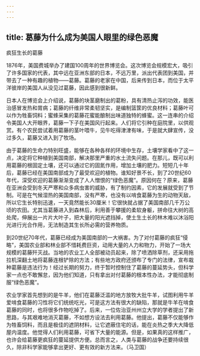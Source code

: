 ```yaml
---
---
---
```

title: 葛藤为什么成为美国人眼里的绿色恶魔
---




疯狂生长的葛藤



1876年，美国费城举办了建国100周年的世界博览会。这次博览会规模宏大，吸引了许多国家的代表，其中远在亚洲东部的日本，不远万里，派出代表团到美国，并带去了一种有趣的植物——葛藤。葛藤的老家在中国，后来传到日本，而位于太平洋彼岸的美国人从没见过葛藤，因此感到很新鲜。

日本人在博览会上介绍说，葛藤的块茎磨制出的葛粉，具有清热止泻的功效，能医治感冒发热和胃病；葛藤的纤维非常柔韧坚实，是编制篮筐的优良材料；葛藤叶可以作为牲畜饲料；蜜蜂采集的葛藤花蜜能酿制出味道独特的蜂蜜。这一连串的介绍令美国人大开眼界，葛藤一下子在美国风行起来。人们将它引种在庭院里，以供观赏。有个农民尝试着用葛藤的茎叶喂牛，见牛吃得津津有味，于是就大肆宣传，没过多久，葛藤又进入到了牧场。



由于葛藤的生命力特别旺盛，能够在各种各样的环境中生存，土壤学家看中了这一点，决定将它种植到美国南部，解决那里严重的水土流失问题。在那儿，既可以利用葛藤的根固定土壤，还可以通过它的固氮作用，增加土壤的肥力。短短几十年后，葛藤已经在美国南部成为了最受欢迎的植物。谁知好景不长，到了20世纪60年代，深受欢迎的葛藤渐渐变成了人人憎恨的“绿色恶魔”。原因何在？原来，葛藤在亚洲会受到冬天严寒和众多病虫害的威胁，有了制约因素，它的发展就受到了节制。可是在气候湿热的美国南部，没有严寒，也没有以啃食葛藤为生的动物天敌，所以它生长特别迅速，一天竟然能长30厘米！它很快就占据了美国南部几千万公顷的农田。尤其当葛藤进入到森林后，利用善于攀援的柔软身躯，拼命往大树的高处爬，伸展出一片片大叶子，把大量的阳光遮挡掉，使土生土长的林木难以沐浴阳光进行光合作用，无法制造其生长所必需的营养物质。

到20世纪70年代，葛藤已经成为美国南部的一大祸害。为了对付葛藤的疯狂“侵略”，美国农业部和林业部不惜耗费巨资，动用大量的人力和物力，开始了一场大规模的葛藤歼灭战。当地的农业工人全部被动员起来，除了喷洒除草剂，还采用拖拉机深翻土地将葛藤连根铲除的方法；有些地方政府还颁布了专门的法律，宣布栽种葛藤是违法行为！经过长期的努力，终于暂时控制住了葛藤的蔓延势头，但科学家一点也不敢懈怠，因为他们知道，只有拿出对付葛藤的根本性办法，才能彻底制服“绿色恶魔”。



农业学家首先想到的是牛羊，他们在葛藤泛滥的地方放牧大批牛羊，试图利用牛羊爱啃食葛藤的习性将它们统统吃光，可是这方法有很大的缺陷，那就是牛羊在啃食葛藤的同时，也将很多作物吃掉了。后来，一位佐治亚州州立大学的学者提出了新思路，与其艰难地消灭葛藤，不如想方设法去利用葛藤。他提出，葛藤不仅能够作为牲畜饲料，而且是极佳的遮阴材料，让它遮蔽住宅的话，能在炎热之季大大降低屋内温度。他觉得人们利用葛藤，可省下大量的能源。但是，如果真的这样推广，也许会给葛藤更疯狂的蔓延提供方便。总而言之，人类与葛藤的战争还要持续很久，除非科学家能够拿出更好、更有效的新方法来。（马卫国）
